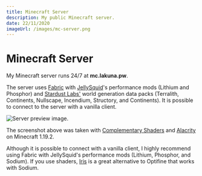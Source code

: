 ```yaml
---
title: Minecraft Server
description: My public Minecraft server.
date: 22/11/2020
imageUrl: /images/mc-server.png
---
```

# Minecraft Server

My Minecraft server runs 24/7 at **mc.lakuna.pw**.

The server uses [Fabric](https://fabricmc.net/) with [JellySquid](https://jellysquid.me/)'s performance mods (Lithium and Phosphor) and
[Stardust Labs'](https://www.stardustlabs.net/) world generation data packs (Terralith, Continents, Nullscape, Incendium, Structory, and Continents).
It is possible to connect to the server with a vanilla client.

![Server preview image.](/images/mc-server.png)

The screenshot above was taken with [Complementary Shaders](https://www.complementary.dev/) and [Alacrity](https://modrinth.com/resourcepack/alacrity)
on Minecraft 1.19.2.

Although it is possible to connect with a vanilla client, I highly recommend using Fabric with JellySquid's performance mods (Lithium, Phosphor, and Sodium).
If you use shaders, [Iris](https://irisshaders.net/) is a great alternative to Optifine that works with Sodium.
